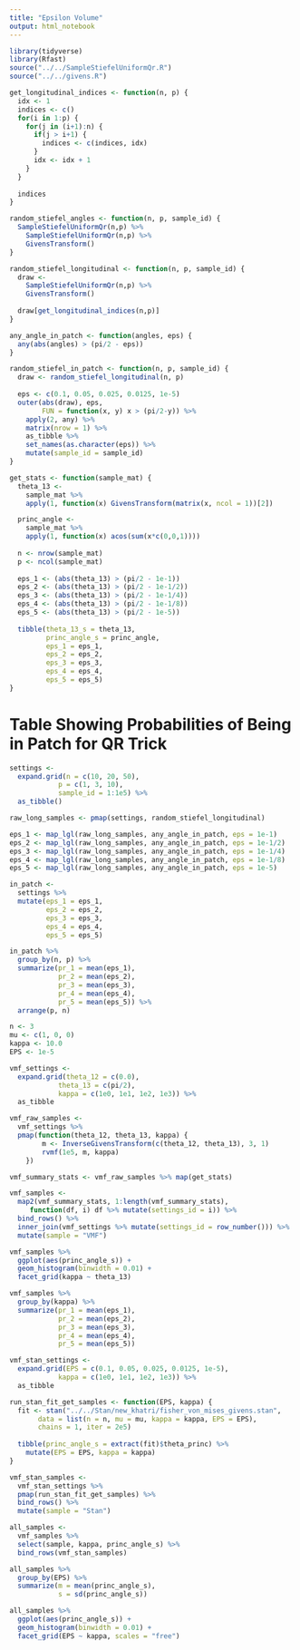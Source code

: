 ```yaml
---
title: "Epsilon Volume"
output: html_notebook
---
```


```r
library(tidyverse)
library(Rfast)
source("../../SampleStiefelUniformQr.R")
source("../../givens.R")

get_longitudinal_indices <- function(n, p) {
  idx <- 1
  indices <- c()
  for(i in 1:p) {
    for(j in (i+1):n) {
      if(j > i+1) {
        indices <- c(indices, idx)
      }
      idx <- idx + 1
    }
  }
  
  indices
}

random_stiefel_angles <- function(n, p, sample_id) {
  SampleStiefelUniformQr(n,p) %>%
    SampleStiefelUniformQr(n,p) %>%
    GivensTransform()
}

random_stiefel_longitudinal <- function(n, p, sample_id) {
  draw <-
    SampleStiefelUniformQr(n,p) %>%
    GivensTransform()
  
  draw[get_longitudinal_indices(n,p)]
}

any_angle_in_patch <- function(angles, eps) {
  any(abs(angles) > (pi/2 - eps))
}

random_stiefel_in_patch <- function(n, p, sample_id) {
  draw <- random_stiefel_longitudinal(n, p)
  
  eps <- c(0.1, 0.05, 0.025, 0.0125, 1e-5)
  outer(abs(draw), eps,
        FUN = function(x, y) x > (pi/2-y)) %>%
    apply(2, any) %>%
    matrix(nrow = 1) %>%
    as_tibble %>%
    set_names(as.character(eps)) %>%
    mutate(sample_id = sample_id)
}

get_stats <- function(sample_mat) {
  theta_13 <- 
    sample_mat %>%
    apply(1, function(x) GivensTransform(matrix(x, ncol = 1))[2])

  princ_angle <-
    sample_mat %>%
    apply(1, function(x) acos(sum(x*c(0,0,1))))
  
  n <- nrow(sample_mat)
  p <- ncol(sample_mat)
  
  eps_1 <- (abs(theta_13) > (pi/2 - 1e-1))
  eps_2 <- (abs(theta_13) > (pi/2 - 1e-1/2))
  eps_3 <- (abs(theta_13) > (pi/2 - 1e-1/4))
  eps_4 <- (abs(theta_13) > (pi/2 - 1e-1/8))
  eps_5 <- (abs(theta_13) > (pi/2 - 1e-5))
  
  tibble(theta_13_s = theta_13,
         princ_angle_s = princ_angle,
         eps_1 = eps_1,
         eps_2 = eps_2,
         eps_3 = eps_3,
         eps_4 = eps_4,
         eps_5 = eps_5)
}
```

# Table Showing Probabilities of Being in Patch for QR Trick

```r
settings <-
  expand.grid(n = c(10, 20, 50),
            p = c(1, 3, 10),
            sample_id = 1:1e5) %>%
  as_tibble()

raw_long_samples <- pmap(settings, random_stiefel_longitudinal)

eps_1 <- map_lgl(raw_long_samples, any_angle_in_patch, eps = 1e-1)
eps_2 <- map_lgl(raw_long_samples, any_angle_in_patch, eps = 1e-1/2)
eps_3 <- map_lgl(raw_long_samples, any_angle_in_patch, eps = 1e-1/4)
eps_4 <- map_lgl(raw_long_samples, any_angle_in_patch, eps = 1e-1/8)
eps_5 <- map_lgl(raw_long_samples, any_angle_in_patch, eps = 1e-5)

in_patch <-
  settings %>%
  mutate(eps_1 = eps_1,
         eps_2 = eps_2,
         eps_3 = eps_3,
         eps_4 = eps_4,
         eps_5 = eps_5)

in_patch %>%
  group_by(n, p) %>%
  summarize(pr_1 = mean(eps_1),
            pr_2 = mean(eps_2),
            pr_3 = mean(eps_3),
            pr_4 = mean(eps_4),
            pr_5 = mean(eps_5)) %>%
  arrange(p, n)
```


```r
n <- 3
mu <- c(1, 0, 0)
kappa <- 10.0
EPS <- 1e-5

vmf_settings <-
  expand.grid(theta_12 = c(0.0),
            theta_13 = c(pi/2),
            kappa = c(1e0, 1e1, 1e2, 1e3)) %>%
  as_tibble

vmf_raw_samples <-
  vmf_settings %>%
  pmap(function(theta_12, theta_13, kappa) {
        m <- InverseGivensTransform(c(theta_12, theta_13), 3, 1)
        rvmf(1e5, m, kappa)
    })

vmf_summary_stats <- vmf_raw_samples %>% map(get_stats)

vmf_samples <-
  map2(vmf_summary_stats, 1:length(vmf_summary_stats),
     function(df, i) df %>% mutate(settings_id = i)) %>%
  bind_rows() %>%
  inner_join(vmf_settings %>% mutate(settings_id = row_number())) %>%
  mutate(sample = "VMF")

vmf_samples %>%
  ggplot(aes(princ_angle_s)) +
  geom_histogram(binwidth = 0.01) +
  facet_grid(kappa ~ theta_13)

vmf_samples %>%
  group_by(kappa) %>%
  summarize(pr_1 = mean(eps_1),
            pr_2 = mean(eps_2),
            pr_3 = mean(eps_3),
            pr_4 = mean(eps_4),
            pr_5 = mean(eps_5))
```

```r
vmf_stan_settings <-
  expand.grid(EPS = c(0.1, 0.05, 0.025, 0.0125, 1e-5),
            kappa = c(1e0, 1e1, 1e2, 1e3)) %>%
  as_tibble

run_stan_fit_get_samples <- function(EPS, kappa) {
  fit <- stan("../../Stan/new_khatri/fisher_von_mises_givens.stan",
       data = list(n = n, mu = mu, kappa = kappa, EPS = EPS),
       chains = 1, iter = 2e5)
  
  tibble(princ_angle_s = extract(fit)$theta_princ) %>%
    mutate(EPS = EPS, kappa = kappa)
}

vmf_stan_samples <-
  vmf_stan_settings %>%
  pmap(run_stan_fit_get_samples) %>%
  bind_rows() %>%
  mutate(sample = "Stan")
```

```r
all_samples <- 
  vmf_samples %>%
  select(sample, kappa, princ_angle_s) %>%
  bind_rows(vmf_stan_samples)

all_samples %>%
  group_by(EPS) %>%
  summarize(m = mean(princ_angle_s),
            s = sd(princ_angle_s))

all_samples %>%
  ggplot(aes(princ_angle_s)) +
  geom_histogram(binwidth = 0.01) +
  facet_grid(EPS ~ kappa, scales = "free")
```

